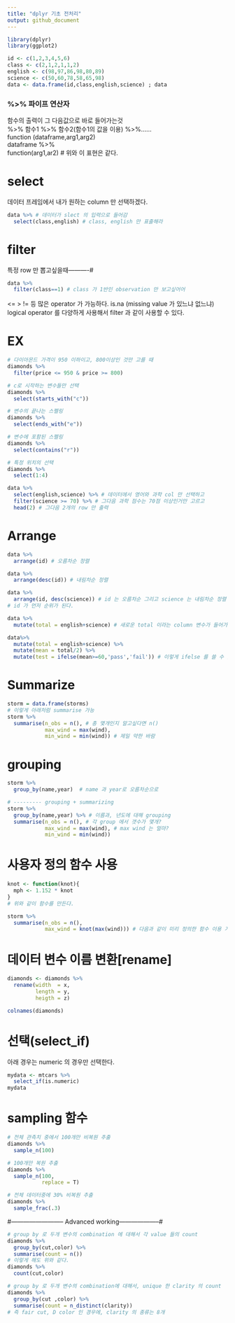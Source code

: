 ```yaml
---
title: "dplyr 기초 전처리"
output: github_document 
---
```

```r
library(dplyr)
library(ggplot2)
```

```r
id <- c(1,2,3,4,5,6)
class <- c(2,1,2,1,1,2)
english <- c(98,97,86,98,80,89)
science <- c(50,60,78,58,65,98)
data <- data.frame(id,class,english,science) ; data
```

### %>% 파이프 연산자
함수의 출력이 그 다음값으로 바로 들어가는것   
%>% 함수1 %>% 함수2(함수1의 값을 이용) %>%......    
function (dataframe,arg1,arg2)   
dataframe %>%   
function(arg1,ar2) # 위와 이 표현은 같다.   

# select
데이터 프레임에서 내가 원하는 column 만 선택하겠다. 
```r
data %>% # 데이터가 slect 의 입력으로 들어감
  select(class,english) # class, english 만 표출해라
```

# filter 
특정 row 만 뽑고싶을때----------#
```r
data %>%
  filter(class==1) # class 가 1반인 observation 만 보고싶어어
```
<= > != 등 많은 operator 가 가능하다.
is.na (missing value 가 있느냐 없느냐)
logical operator 를 다양하게 사용해서 filter 과 같이 사용할 수 있다.

# EX
```r
# 다이아몬드 가격이 950 이하이고, 800이상인 것만 고를 때
diamonds %>%
  filter(price <= 950 & price >= 800)

# c로 시작하는 변수들만 선택
diamonds %>%
  select(starts_with("c"))

# 변수의 끝나는 스펠링
diamonds %>%
  select(ends_with("e"))

# 변수에 포함된 스펠링 
diamonds %>%
  select(contains("r"))

# 특정 위치의 선택
diamonds %>%
  select(1:4)

data %>%
  select(english,science) %>% # 데이터에서 영어와 과학 col 만 선택하고
  filter(science >= 70) %>% # 그다음 과학 점수는 70점 이상인거만 고르고
  head(2) # 그다음 2개의 row 만 출력
```

# Arrange
```r
data %>%
  arrange(id) # 오름차순 정렬

data %>%
  arrange(desc(id)) # 내림차순 정렬

data %>%
  arrange(id, desc(science)) # id 는 오름차순 그리고 science 는 내림차순 정렬
# id 가 먼저 순위가 된다. 

data %>%
  mutate(total = english+science) # 새로운 total 이라는 column 변수가 들어가게 된다.

data%>%
  mutate(total = english+science) %>%
  mutate(mean = total/2) %>%
  mutate(test = ifelse(mean>=60,'pass','fail')) # 이렇게 ifelse 를 쓸 수 있음
```

# Summarize 
```r
storm = data.frame(storms)
# 이렇게 아래처럼 summarise 가능
storm %>%
  summarise(n_obs = n(), # 총 몇개인지 알고싶다면 n()
            max_wind = max(wind),
            min_wind = min(wind)) # 제일 약한 바람
```

# grouping
```r
storm %>%
  group_by(name,year)  # name 과 year로 오름차순으로 

# --------- grouping + summarizing
storm %>%
  group_by(name,year) %>% # 이름과, 년도에 대해 grouping
  summarise(n_obs = n(), # 각 group 에서 갯수가 몇개?
            max_wind = max(wind), # max wind 는 얼마?
            min_wind = min(wind)) 
```

# 사용자 정의 함수 사용
```r
knot <- function(knot){
  mph <- 1.152 * knot
}
# 위와 같이 함수를 만든다.

storm %>%
  summarise(n_obs = n(),
            max_wind = knot(max(wind))) # 다음과 같이 미리 정의한 함수 이용 가능
```

# 데이터 변수 이름 변환[rename]
```r
diamonds <- diamonds %>%
  rename(width  = x,
         length = y,
         heigth = z)

colnames(diamonds)
```

# 선택(select_if)
아래 경우는 numeric 의 경우만 선택한다.
```r
mydata <- mtcars %>%
  select_if(is.numeric)
mydata
```


# sampling 함수
```r
# 전체 관측치 중에서 100개만 비복원 추출
diamonds %>%
  sample_n(100)

# 100개만 복원 추출
diamonds %>%
  sample_n(100,
           replace = T)

# 전체 데이터중에 30% 비복원 추출
diamonds %>%
  sample_frac(.3)
```

#-------------------------- Advanced working--------------------#

```r
# group by 로 두개 변수의 combination 에 대해서 각 value 들의 count
diamonds %>% 
  group_by(cut,color) %>%
  summarise(count = n())
# 이렇게 해도 위와 같다.
diamonds %>%
  count(cut,color) 

# group by 로 두개 변수의 combination에 대해서, unique 한 clarity 의 count
diamonds %>% 
  group_by(cut ,color) %>%
  summarise(count = n_distinct(clarity))
# 즉 fair cut, D color 인 경우에, clarity 의 종류는 8개
```


